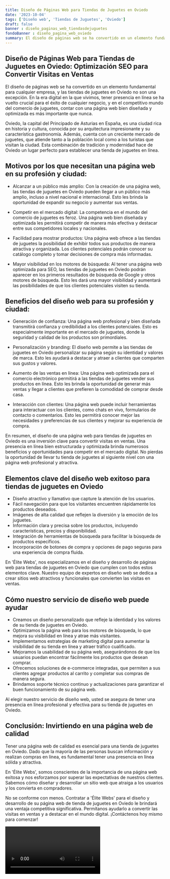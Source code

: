 ```yaml
---
title: Diseño de Páginas Web para Tiendas de Juguetes en Oviedo
date: '2023-10-04'
tags: ['Diseño web', 'Tiendas de Juguetes', 'Oviedo']
draft: false
banner : diseño_paginas_web_tiendasdejuguetes
fondoBanner : diseño_pagina_web_oviedo
summary: El diseño de páginas web se ha convertido en un elemento fundamental para cualquier empresa, y las tiendas de juguetes en Oviedo no son una excepción. En la era digital en la que vivimos, tener presencia en línea se ha vuelto crucial para el éxito de cualquier negocio, y en el competitivo mundo del comercio de juguetes, contar con una página web bien diseñada y optimizada es más importante que nunca.
---
```


## Diseño de Páginas Web para Tiendas de Juguetes en Oviedo: Optimización SEO para Convertir Visitas en Ventas

El diseño de páginas web se ha convertido en un elemento fundamental para cualquier empresa, y las tiendas de juguetes en Oviedo no son una excepción. En la era digital en la que vivimos, tener presencia en línea se ha vuelto crucial para el éxito de cualquier negocio, y en el competitivo mundo del comercio de juguetes, contar con una página web bien diseñada y optimizada es más importante que nunca.

Oviedo, la capital del Principado de Asturias en España, es una ciudad rica en historia y cultura, conocida por su arquitectura impresionante y su característica gastronomía. Además, cuenta con un creciente mercado de juguetes, que atiende tanto a la población local como a los turistas que visitan la ciudad. Esta combinación de tradición y modernidad hace de Oviedo un lugar perfecto para establecer una tienda de juguetes en línea.

## Motivos por los que necesitan una página web en su profesión y ciudad:

- Alcanzar a un público más amplio: Con la creación de una página web, las tiendas de juguetes en Oviedo pueden llegar a un público más amplio, incluso a nivel nacional e internacional. Esto les brinda la oportunidad de expandir su negocio y aumentar sus ventas.

- Competir en el mercado digital: La competencia en el mundo del comercio de juguetes es feroz. Una página web bien diseñada y optimizada les permitirá competir de manera más efectiva y destacar entre sus competidores locales y nacionales.

- Facilidad para mostrar productos: Una página web ofrece a las tiendas de juguetes la posibilidad de exhibir todos sus productos de manera atractiva y organizada. Los clientes potenciales podrán conocer su catálogo completo y tomar decisiones de compra más informadas.

- Mayor visibilidad en los motores de búsqueda: Al tener una página web optimizada para SEO, las tiendas de juguetes en Oviedo podrán aparecer en los primeros resultados de búsqueda de Google y otros motores de búsqueda. Esto les dará una mayor visibilidad y aumentará las posibilidades de que los clientes potenciales visiten su tienda.

## Beneficios del diseño web para su profesión y ciudad:

- Generación de confianza: Una página web profesional y bien diseñada transmitirá confianza y credibilidad a los clientes potenciales. Esto es especialmente importante en el mercado de juguetes, donde la seguridad y calidad de los productos son primordiales.

- Personalización y branding: El diseño web permite a las tiendas de juguetes en Oviedo personalizar su página según su identidad y valores de marca. Esto les ayudará a destacar y atraer a clientes que comparten sus gustos y valores.

- Aumento de las ventas en línea: Una página web optimizada para el comercio electrónico permitirá a las tiendas de juguetes vender sus productos en línea. Esto les brinda la oportunidad de generar más ventas y llegar a clientes que prefieren la comodidad de comprar desde casa.

- Interacción con clientes: Una página web puede incluir herramientas para interactuar con los clientes, como chats en vivo, formularios de contacto o comentarios. Esto les permitirá conocer mejor las necesidades y preferencias de sus clientes y mejorar su experiencia de compra.

En resumen, el diseño de una página web para tiendas de juguetes en Oviedo es una inversión clave para convertir visitas en ventas. Una presencia en línea bien estructurada y optimizada brinda numerosos beneficios y oportunidades para competir en el mercado digital. No pierdas la oportunidad de llevar tu tienda de juguetes al siguiente nivel con una página web profesional y atractiva.

<GifSeo />

<Cta />

## Elementos clave del diseño web exitoso para tiendas de juguetes en Oviedo

- Diseño atractivo y llamativo que capture la atención de los usuarios.
- Fácil navegación para que los visitantes encuentren rápidamente los productos deseados.
- Imágenes de alta calidad que reflejen la diversión y la emoción de los juguetes.
- Información clara y precisa sobre los productos, incluyendo características, precios y disponibilidad.
- Integración de herramientas de búsqueda para facilitar la búsqueda de productos específicos.
- Incorporación de botones de compra y opciones de pago seguras para una experiencia de compra fluida.

En 'Élite Webs', nos especializamos en el diseño y desarrollo de páginas web para tiendas de juguetes en Oviedo que cumplen con todos estos elementos clave. Nuestro equipo de expertos en diseño web se dedica a crear sitios web atractivos y funcionales que convierten las visitas en ventas.

## Cómo nuestro servicio de diseño web puede ayudar

- Creamos un diseño personalizado que refleje la identidad y los valores de su tienda de juguetes en Oviedo.
- Optimizamos la página web para los motores de búsqueda, lo que mejora su visibilidad en línea y atrae más visitantes.
- Implementamos estrategias de marketing digital para aumentar la visibilidad de su tienda en línea y atraer tráfico cualificado.
- Mejoramos la usabilidad de su página web, asegurándonos de que los usuarios puedan encontrar fácilmente los productos que desean comprar.
- Ofrecemos soluciones de e-commerce integradas, que permiten a sus clientes agregar productos al carrito y completar sus compras de manera segura.
- Brindamos soporte técnico continuo y actualizaciones para garantizar el buen funcionamiento de su página web.

Al elegir nuestro servicio de diseño web, usted se asegura de tener una presencia en línea profesional y efectiva para su tienda de juguetes en Oviedo.

## Conclusión: Invirtiendo en una página web de calidad

Tener una página web de calidad es esencial para una tienda de juguetes en Oviedo. Dado que la mayoría de las personas buscan información y realizan compras en línea, es fundamental tener una presencia en línea sólida y atractiva.

En 'Élite Webs', somos conscientes de la importancia de una página web exitosa y nos esforzamos por superar las expectativas de nuestros clientes. Sabemos cómo diseñar y desarrollar un sitio web que atraiga a los usuarios y los convierta en compradores.

No se conforme con menos. Contratar a 'Élite Webs' para el diseño y desarrollo de su página web de tienda de juguetes en Oviedo le brindará una ventaja competitiva significativa. Permítanos ayudarlo a convertir las visitas en ventas y a destacar en el mundo digital. ¡Contáctenos hoy mismo para comenzar!

<Video />

<CtaBot job='Tiendas de Juguetes' city='Oviedo'/>

<Gmaps query='Oviedo+españa+maps' />